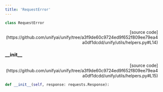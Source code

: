 ```yaml
---
title: 'RequestError'
---
```


```python
class RequestError
```

<p align="right">[source code](https://github.com/unifyai/unify/tree/a3f9de60c9724ed9f652f809ee79ea4a0df1dcdd/unify/utils/helpers.py#L14)</p>



### \_\_init\_\_

<p align="right">[source code](https://github.com/unifyai/unify/tree/a3f9de60c9724ed9f652f809ee79ea4a0df1dcdd/unify/utils/helpers.py#L15)</p>

```python
def __init__(self, response: requests.Response):
```

